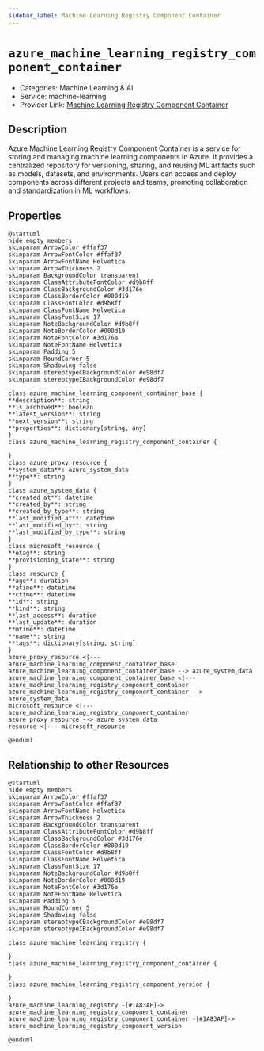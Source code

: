 ```yaml
---
sidebar_label: Machine Learning Registry Component Container
---
```


# `azure_machine_learning_registry_component_container`

- Categories: Machine Learning & AI
- Service: machine-learning
- Provider Link: [Machine Learning Registry Component Container](https://learn.microsoft.com/en-us/azure/machine-learning/concept-component-specification)

## Description

Azure Machine Learning Registry Component Container is a service for storing and managing machine learning components in Azure. It provides a centralized repository for versioning, sharing, and reusing ML artifacts such as models, datasets, and environments. Users can access and deploy components across different projects and teams, promoting collaboration and standardization in ML workflows.

## Properties

<ZoomPanPinch>

```kroki imgType="plantuml" imgAlt="Diagram of Machine Learning Registry Component Container data model"
@startuml
hide empty members
skinparam ArrowColor #ffaf37
skinparam ArrowFontColor #ffaf37
skinparam ArrowFontName Helvetica
skinparam ArrowThickness 2
skinparam BackgroundColor transparent
skinparam ClassAttributeFontColor #d9b8ff
skinparam ClassBackgroundColor #3d176e
skinparam ClassBorderColor #000d19
skinparam ClassFontColor #d9b8ff
skinparam ClassFontName Helvetica
skinparam ClassFontSize 17
skinparam NoteBackgroundColor #d9b8ff
skinparam NoteBorderColor #000d19
skinparam NoteFontColor #3d176e
skinparam NoteFontName Helvetica
skinparam Padding 5
skinparam RoundCorner 5
skinparam Shadowing false
skinparam stereotypeCBackgroundColor #e98df7
skinparam stereotypeIBackgroundColor #e98df7

class azure_machine_learning_component_container_base {
**description**: string
**is_archived**: boolean
**latest_version**: string
**next_version**: string
**properties**: dictionary[string, any]
}
class azure_machine_learning_registry_component_container {

}
class azure_proxy_resource {
**system_data**: azure_system_data
**type**: string
}
class azure_system_data {
**created_at**: datetime
**created_by**: string
**created_by_type**: string
**last_modified_at**: datetime
**last_modified_by**: string
**last_modified_by_type**: string
}
class microsoft_resource {
**etag**: string
**provisioning_state**: string
}
class resource {
**age**: duration
**atime**: datetime
**ctime**: datetime
**id**: string
**kind**: string
**last_access**: duration
**last_update**: duration
**mtime**: datetime
**name**: string
**tags**: dictionary[string, string]
}
azure_proxy_resource <|--- azure_machine_learning_component_container_base
azure_machine_learning_component_container_base --> azure_system_data
azure_machine_learning_component_container_base <|--- azure_machine_learning_registry_component_container
azure_machine_learning_registry_component_container --> azure_system_data
microsoft_resource <|--- azure_machine_learning_registry_component_container
azure_proxy_resource --> azure_system_data
resource <|--- microsoft_resource

@enduml
```

</ZoomPanPinch>

## Relationship to other Resources

<ZoomPanPinch>

```kroki imgType="plantuml" imgAlt="Diagram of Machine Learning Registry Component Container resource relationships"
@startuml
hide empty members
skinparam ArrowColor #ffaf37
skinparam ArrowFontColor #ffaf37
skinparam ArrowFontName Helvetica
skinparam ArrowThickness 2
skinparam BackgroundColor transparent
skinparam ClassAttributeFontColor #d9b8ff
skinparam ClassBackgroundColor #3d176e
skinparam ClassBorderColor #000d19
skinparam ClassFontColor #d9b8ff
skinparam ClassFontName Helvetica
skinparam ClassFontSize 17
skinparam NoteBackgroundColor #d9b8ff
skinparam NoteBorderColor #000d19
skinparam NoteFontColor #3d176e
skinparam NoteFontName Helvetica
skinparam Padding 5
skinparam RoundCorner 5
skinparam Shadowing false
skinparam stereotypeCBackgroundColor #e98df7
skinparam stereotypeIBackgroundColor #e98df7

class azure_machine_learning_registry {

}
class azure_machine_learning_registry_component_container {

}
class azure_machine_learning_registry_component_version {

}
azure_machine_learning_registry -[#1A83AF]-> azure_machine_learning_registry_component_container
azure_machine_learning_registry_component_container -[#1A83AF]-> azure_machine_learning_registry_component_version

@enduml
```

</ZoomPanPinch>
